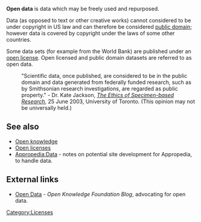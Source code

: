 '''Open data''' is data which may be freely used and repurposed.

Data (as opposed to text or other creative works) cannot considered to be under copyright in US law and can therefore be considered [[public domain]]; however data is covered by copyright under the laws of some other countries. 

Some data sets (for example from the World Bank) are published under an [[open license]]. Open licensed and public domain datasets are referred to as open data.

:"Scientific data, once published, are considered to be in the public domain and data generated from federally funded research, such as by Smithsonian research investigations, are regarded as public property." - Dr. Kate Jackson, [http://www.nmnh.si.edu/rtp/students/2003/ethics03.html ''The Ethics of Specimen-based Research''], 25 June 2003, University of Toronto. (This opinion may not be universally held.)


== See also ==

* [[Open knowledge]]
* [[Open licenses]]
* [[Appropedia:Data]] - notes on potential site development for Appropedia, to handle data.

== External links ==

* [http://blog.okfn.org/category/open-data/ Open Data] - ''Open Knowledge Foundation Blog'', advocating for open data.


{{stub}}

[[Category:Licenses]]